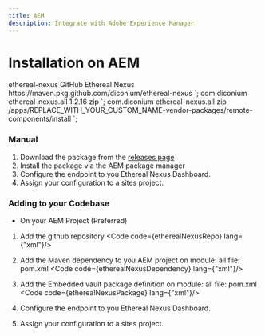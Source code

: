 ```yaml
---
title: AEM
description: Integrate with Adobe Experience Manager
---
```


# Installation on AEM

  <repository>
    <id>ethereal-nexus</id>
    <name>GitHub Ethereal Nexus</name>
    <url>https://maven.pkg.github.com/diconium/ethereal-nexus</url>
  </repository>
</repositories>`;
      <groupId>com.diconium</groupId>
      <artifactId>ethereal-nexus.all</artifactId>
      <version>1.2.16</version>
      <type>zip</type>
  </dependency>`;
      <groupId>com.diconium</groupId>
      <artifactId>ethereal-nexus.all</artifactId>
      <type>zip</type>
      <target>/apps/REPLACE_WITH_YOUR_CUSTOM_NAME-vendor-packages/remote-components/install</target>
  </embedded>`;



### Manual
  1. Download the package from the [releases page](https://github.com/diconium/remote-components/packages/1929390?version=1.2.1)
  2. Install the package via the AEM package manager
  3. Configure the endpoint to you Ethereal Nexus Dashboard.
  4. Assign your configuration to a sites project.
### Adding to your Codebase
* On your AEM Project (Preferred)
1. Add the github repository
<Code code={etherealNexusRepo} lang={"xml"}/>

3. Add the Maven dependency to you AEM project on module: all file: pom.xml
<Code code={etherealNexusDependency} lang={"xml"}/>

3. Add the Embedded vault package definition on module: all file: pom.xml
<Code code={etherealNexusPackage} lang={"xml"}/>

3. Configure the endpoint to you Ethereal Nexus Dashboard.
4. Assign your configuration to a sites project.
